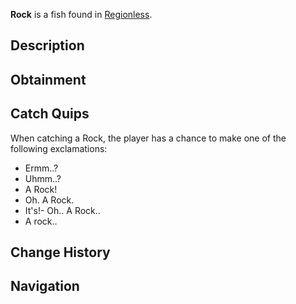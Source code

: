 {{FishInfobox
|image          = Rock.png
|rarity         = Trash
|sea            = First Sea
|location       = [[Regionless]]
|sublocation    = 
|sources        = Crab Cage, Fishing Rod, Volcanic Geode
|radar_location = 
|xp             = 10
|weather        = 
|time           = 
|season         = 
|bait           = Magnet
|base_weight    = 21
|base_value     = 15
|weight_range   = 6
|base_chance    = 50
|base_resil     = 90
}}
'''Rock''' is a {{Rarity|Trash}} fish found in [[Regionless]].

== Description ==
{{Description|It's not a boulder.. It's a rock! Found in rocky bodies of water.|Bestiary Entry}}

== Obtainment ==
{{Description|Found in rocky bodies of water.|Bestiary Hint}}
{{Fish Availability|
Desolate Deep/Brine Pool
Desolate Deep/Desolate Pocket
Roslit Bay/Roslit Volcano
Sunstone Island/Crate Cave
Vertigo/Vertigos Dip
|top_rods      = 
Champions Rod\325214.39\235384.34;
Depthseeker Rod\323442.41\228840.43;
Rapid Rod\321838.08\250356.05;
Avalanche Rod\321466.49\228897;
Fast Rod\321090.92\227176.72;
Seasons Rod\303222.03\214534.21;
Crystalized Rod\272888.23\263114.58;
Firework Rod\272888.23\263114.58;
Auric Rod\287162.99\261495.96;
Fungal Rod\278034.16\260416.89;
Firefly Rod\304155.44\258652.28;
Frost Warden Rod\230742.39\228231.96;
Fischmas Rod\230742.39\228231.96;
Verdant Shear Rod\308616.62\191250;
Blazebringer Rod\281942.14\180119.76;
Zeus Rod\280207.71\190759.62;
No-Life Rod\277071.74\224385.78;
Volcanic Rod\273703.57\144886.36;
Challenger's Rod\253600.68\204574.59;
Trident Rod\231906.23\156226.97;
Free Spirit Rod\229530.04\156035.62;
Seraphic Rod\223502.45\223502.45;
Rod Of The Depths\222565.51\185930.07;
Ethereal Prism Rod\221921.33\221921.33;
Rod Of The Forgotten Fang\207069.68\204089.16;
Rod Of The Exalted One\178876.85\174309.44;
Steady Rod\124049.45\107817.65
|recommended   = Depthseeker Rod
}}

== Catch Quips ==
When catching a Rock, the player has a chance to make one of the following exclamations:
* Ermm..?
* Uhmm..?
* A Rock!
* Oh. A Rock.
* It's!- Oh.. A Rock..
* A rock..

== Change History ==
{{Change History|{{subst:Current Version}}}}

== Navigation ==
{{Fish Navbox|Regionless}}